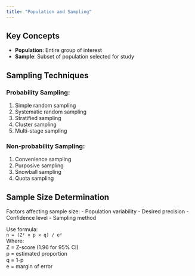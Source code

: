```yaml
---
title: "Population and Sampling"
---
```


## Key Concepts

- **Population**: Entire group of interest
- **Sample**: Subset of population selected for study

## Sampling Techniques

### Probability Sampling:
1. Simple random sampling
2. Systematic random sampling
3. Stratified sampling
4. Cluster sampling
5. Multi-stage sampling

### Non-probability Sampling:
1. Convenience sampling
2. Purposive sampling
3. Snowball sampling
4. Quota sampling

## Sample Size Determination

Factors affecting sample size:
- Population variability
- Desired precision
- Confidence level
- Sampling method

Use formula:  
`n = (Z² × p × q) / e²`  
Where:  
Z = Z-score (1.96 for 95% CI)  
p = estimated proportion  
q = 1-p  
e = margin of error